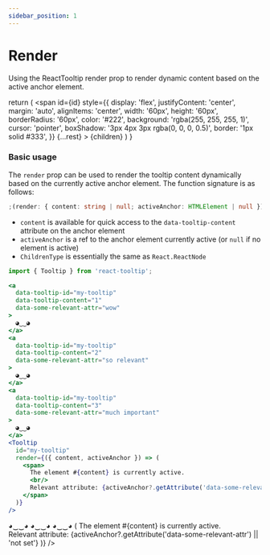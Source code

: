 ```yaml
---
sidebar_position: 1
---
```


# Render

Using the ReactTooltip render prop to render dynamic content based on the active anchor element.


  return (
    <span
      id={id}
      style={{
        display: 'flex',
        justifyContent: 'center',
        margin: 'auto',
        alignItems: 'center',
        width: '60px',
        height: '60px',
        borderRadius: '60px',
        color: '#222',
        background: 'rgba(255, 255, 255, 1)',
        cursor: 'pointer',
        boxShadow: '3px 4px 3px rgba(0, 0, 0, 0.5)',
        border: '1px solid #333',
      }}
      {...rest}
    >
      {children}
    </span>
  )
}

### Basic usage

The `render` prop can be used to render the tooltip content dynamically based on the currently active anchor element.
The function signature is as follows:

```ts
;(render: { content: string | null; activeAnchor: HTMLElement | null }) => ChildrenType
```

- `content` is available for quick access to the `data-tooltip-content` attribute on the anchor element
- `activeAnchor` is a ref to the anchor element currently active (or `null` if no element is active)
- `ChildrenType` is essentially the same as `React.ReactNode`

```jsx
import { Tooltip } from 'react-tooltip';

<a
  data-tooltip-id="my-tooltip"
  data-tooltip-content="1"
  data-some-relevant-attr="wow"
>
  ◕‿‿◕
</a>
<a
  data-tooltip-id="my-tooltip"
  data-tooltip-content="2"
  data-some-relevant-attr="so relevant"
>
  ◕‿‿◕
</a>
<a
  data-tooltip-id="my-tooltip"
  data-tooltip-content="3"
  data-some-relevant-attr="much important"
>
  ◕‿‿◕
</a>
<Tooltip
  id="my-tooltip"
  render={({ content, activeAnchor }) => (
    <span>
      The element #{content} is currently active.
      <br/>
      Relevant attribute: {activeAnchor?.getAttribute('data-some-relevant-attr') || 'not set'}
    </span>
  )}
/>
```

<div style={{ display: 'flex', gap: '5px', width: 'fit-content', margin: 'auto' }}>
  <TooltipAnchor
    data-tooltip-id="my-tooltip"
    data-tooltip-content="1"
    data-some-relevant-attr="wow"
  >
    ◕‿‿◕
  </TooltipAnchor>
  <TooltipAnchor
    data-tooltip-id="my-tooltip"
    data-tooltip-content="2"
    data-some-relevant-attr="so relevant"
  >
    ◕‿‿◕
  </TooltipAnchor>
  <TooltipAnchor
    data-tooltip-id="my-tooltip"
    data-tooltip-content="3"
    data-some-relevant-attr="much important"
  >
    ◕‿‿◕
  </TooltipAnchor>
  <Tooltip
    id="my-tooltip"
    render={({ content, activeAnchor }) => (
      <span>
        The element #{content} is currently active.
        <br />
        Relevant attribute: {activeAnchor?.getAttribute('data-some-relevant-attr') || 'not set'}
      </span>
    )}
  />
</div>
